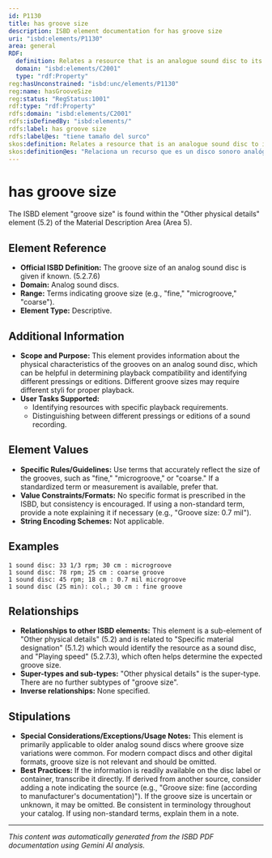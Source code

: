 ```yaml
---
id: P1130
title: has groove size
description: ISBD element documentation for has groove size
uri: "isbd:elements/P1130"
area: general
RDF:
  definition: Relates a resource that is an analogue sound disc to its groove size.
  domain: "isbd:elements/C2001"
  type: "rdf:Property"
reg:hasUnconstrained: "isbd:unc/elements/P1130"
reg:name: hasGrooveSize
reg:status: "RegStatus:1001"
rdf:type: "rdf:Property"
rdfs:domain: "isbd:elements/C2001"
rdfs:isDefinedBy: "isbd:elements/"
rdfs:label: has groove size
rdfs:label@es: "tiene tamaño del surco"
skos:definition: Relates a resource that is an analogue sound disc to its groove size.
skos:definition@es: "Relaciona un recurso que es un disco sonoro analógico con el tamaño del surco."
---
```

# has groove size

The ISBD element "groove size" is found within the "Other physical details" element (5.2) of the Material Description Area (Area 5).

## Element Reference

- **Official ISBD Definition:** The groove size of an analog sound disc is given if known.  (5.2.7.6)
- **Domain:** Analog sound discs.
- **Range:**  Terms indicating groove size (e.g., "fine," "microgroove," "coarse").
- **Element Type:** Descriptive.

## Additional Information

- **Scope and Purpose:** This element provides information about the physical characteristics of the grooves on an analog sound disc, which can be helpful in determining playback compatibility and identifying different pressings or editions.  Different groove sizes may require different styli for proper playback.
- **User Tasks Supported:**
    - Identifying resources with specific playback requirements.
    - Distinguishing between different pressings or editions of a sound recording.

## Element Values

- **Specific Rules/Guidelines:**  Use terms that accurately reflect the size of the grooves, such as "fine," "microgroove," or "coarse." If a standardized term or measurement is available, prefer that.
- **Value Constraints/Formats:** No specific format is prescribed in the ISBD, but consistency is encouraged.  If using a non-standard term, provide a note explaining it if necessary (e.g., "Groove size: 0.7 mil").
- **String Encoding Schemes:** Not applicable.

## Examples

```
1 sound disc: 33 1/3 rpm; 30 cm : microgroove
1 sound disc: 78 rpm; 25 cm : coarse groove
1 sound disc: 45 rpm; 18 cm : 0.7 mil microgroove
1 sound disc (25 min): col.; 30 cm : fine groove
```

## Relationships

- **Relationships to other ISBD elements:**  This element is a sub-element of "Other physical details" (5.2) and is related to "Specific material designation" (5.1.2) which would identify the resource as a sound disc, and "Playing speed" (5.2.7.3), which often helps determine the expected groove size.
- **Super-types and sub-types:** "Other physical details" is the super-type.  There are no further subtypes of "groove size".
- **Inverse relationships:** None specified.

## Stipulations

- **Special Considerations/Exceptions/Usage Notes:** This element is primarily applicable to older analog sound discs where groove size variations were common. For modern compact discs and other digital formats, groove size is not relevant and should be omitted.
- **Best Practices:**  If the information is readily available on the disc label or container, transcribe it directly. If derived from another source, consider adding a note indicating the source (e.g., "Groove size: fine (according to manufacturer's documentation)"). If the groove size is uncertain or unknown, it may be omitted. Be consistent in terminology throughout your catalog.  If using non-standard terms, explain them in a note.


---

*This content was automatically generated from the ISBD PDF documentation using Gemini AI analysis.*
